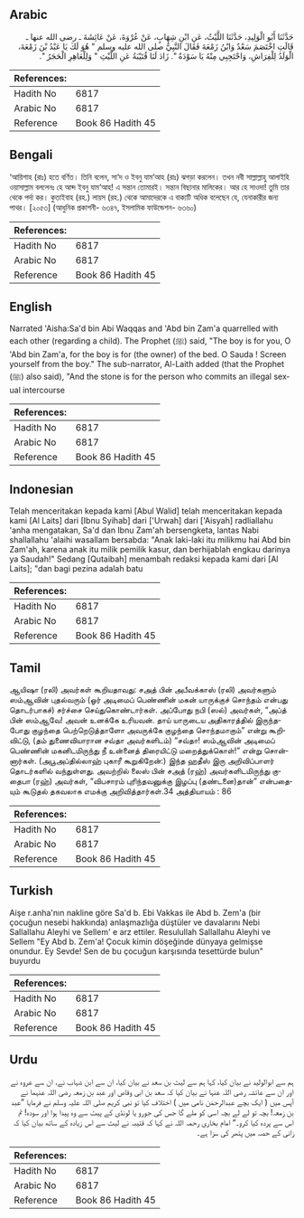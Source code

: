 ## Arabic


<div dir="rtl" lang="ar" style={{fontSize:'larger',backgroundColor:'#f8f9fa',padding:20}}>
حَدَّثَنَا أَبُو الْوَلِيدِ، حَدَّثَنَا اللَّيْثُ، عَنِ ابْنِ شِهَابٍ، عَنْ عُرْوَةَ، عَنْ عَائِشَةَ ـ رضى الله عنها ـ قَالَتِ اخْتَصَمَ سَعْدٌ وَابْنُ زَمْعَةَ فَقَالَ النَّبِيُّ صلى الله عليه وسلم ‏"‏ هُوَ لَكَ يَا عَبْدُ بْنَ زَمْعَةَ، الْوَلَدُ لِلْفِرَاشِ، وَاحْتَجِبِي مِنْهُ يَا سَوْدَةُ ‏"‏‏.‏ زَادَ لَنَا قُتَيْبَةُ عَنِ اللَّيْثِ ‏"‏ وَلِلْعَاهِرِ الْحَجَرُ ‏"‏‏.‏
</div>
<div style={{backgroundColor:'#f8f9fa',padding:20, marginBottom: 10}}><table> <thead> <tr> <th>References:</th> <th></th> </tr> </thead> <tbody><tr><td>Hadith No</td><td>6817</td></tr><tr><td>Arabic No</td><td>6817</td></tr><tr><td>Reference</td><td>Book 86 Hadith 45</td></tr></tbody></table></div>

## Bengali


<div dir="ltr" lang="bn" style={{fontSize:'larger',backgroundColor:'#f8f9fa',padding:20}}>
‘আয়িশাহ (রাঃ) হতে বর্ণিত। তিনি বলেন, সা‘দ ও ইবনু যাম‘আহ (রাঃ) ঝগড়া করলেন। তখন নবী সাল্লাল্লাহু আলাইহি ওয়াসাল্লাম বললেনঃ হে আব্দ ইবনু যাম‘আহ! এ সন্তান তোমারই। সন্তান বিছানার মালিকের। আর হে সাওদা! তুমি তার থেকে পর্দা কর। কুতাইবাহ (রহ.) লায়স (রহ.) থেকে আমাদেরকে এ বাক্যটি অধিক বলেছেন যে, যেনাকারীর জন্য পাথর। [২০৫৩] (আধুনিক প্রকাশনী- ৬৩৪৭, ইসলামিক ফাউন্ডেশন- ৬৩৬০)
</div>
<div style={{backgroundColor:'#f8f9fa',padding:20, marginBottom: 10}}><table> <thead> <tr> <th>References:</th> <th></th> </tr> </thead> <tbody><tr><td>Hadith No</td><td>6817</td></tr><tr><td>Arabic No</td><td>6817</td></tr><tr><td>Reference</td><td>Book 86 Hadith 45</td></tr></tbody></table></div>

## English


<div dir="ltr" lang="en" style={{fontSize:'larger',backgroundColor:'#f8f9fa',padding:20}}>
Narrated 'Aisha:Sa'd bin Abi Waqqas and 'Abd bin Zam'a quarrelled with each other (regarding a child). The Prophet (ﷺ) said, "The boy is for you, O 'Abd bin Zam'a, for the boy is for (the owner) of the bed. O Sauda ! Screen yourself from the boy." The sub-narrator, Al-Laith added (that the Prophet (ﷺ) also said), "And the stone is for the person who commits an illegal sexual intercourse
</div>
<div style={{backgroundColor:'#f8f9fa',padding:20, marginBottom: 10}}><table> <thead> <tr> <th>References:</th> <th></th> </tr> </thead> <tbody><tr><td>Hadith No</td><td>6817</td></tr><tr><td>Arabic No</td><td>6817</td></tr><tr><td>Reference</td><td>Book 86 Hadith 45</td></tr></tbody></table></div>

## Indonesian


<div dir="ltr" lang="id" style={{fontSize:'larger',backgroundColor:'#f8f9fa',padding:20}}>
Telah menceritakan kepada kami [Abul Walid] telah menceritakan kepada kami [Al Laits] dari [Ibnu Syihab] dari ['Urwah] dari ['Aisyah] radliallahu 'anha mengatakan, Sa'd dan Ibnu Zam'ah bersengketa, lantas Nabi shallallahu 'alaihi wasallam bersabda: "Anak laki-laki itu milikmu hai Abd bin Zam'ah, karena anak itu milik pemilik kasur, dan berhijablah engkau darinya ya Saudah!" Sedang [Qutaibah] menambah redaksi kepada kami dari [Al Laits]; "dan bagi pezina adalah batu
</div>
<div style={{backgroundColor:'#f8f9fa',padding:20, marginBottom: 10}}><table> <thead> <tr> <th>References:</th> <th></th> </tr> </thead> <tbody><tr><td>Hadith No</td><td>6817</td></tr><tr><td>Arabic No</td><td>6817</td></tr><tr><td>Reference</td><td>Book 86 Hadith 45</td></tr></tbody></table></div>

## Tamil


<div dir="ltr" lang="ta" style={{fontSize:'larger',backgroundColor:'#f8f9fa',padding:20}}>
ஆயிஷா (ரலி) அவர்கள் கூறியதாவது: சஅத் பின் அபீவக்காஸ் (ரலி) அவர்களும் ஸம்ஆவின் புதல்வரும் (ஓர் அடிமைப் பெண்ணின் மகன் யாருக்குச் சொந்தம் என்பது தொடர்பாகச்) சர்ச்சை செய்துகொண்டார்கள். அப்போது நபி (ஸல்) அவர்கள், “அப்த் பின் ஸம்ஆவே! அவன் உனக்கே உரியவன். தாய் யாருடைய அதிகாரத்தில் இருந்தபோது குழந்தை பெற்றெடுத்தாளோ அவருக்கே குழந்தை சொந்தமாகும்” என்று கூறிவிட்டு, (தம் துணைவியாரான சவ்தா அவர்களிடம்) “சவ்தா! ஸம்ஆவின் அடிமைப் பெண்ணின் மகனிடமிருந்து நீ உன்னைத் திரையிட்டு மறைத்துக்கொள்!” என்று சொன்னார்கள். (அபூஅப்தில்லாஹ் புகாரீ கூறுகிறேன்:) இந்த ஹதீஸ் இரு அறிவிப்பாளர் தொடர்களில் வந்துள்ளது. அவற்றில் லைஸ் பின் சஅத் (ரஹ்) அவர்களிடமிருந்து குதைபா (ரஹ்) அவர்கள், “விபசாரம் புரிந்தவனுக்கு இழப்பு (தண்டனை)தான்” என்பதையும் கூடுதல் தகவலாக எமக்கு அறிவித்தார்கள்.34 அத்தியாயம் : 86
</div>
<div style={{backgroundColor:'#f8f9fa',padding:20, marginBottom: 10}}><table> <thead> <tr> <th>References:</th> <th></th> </tr> </thead> <tbody><tr><td>Hadith No</td><td>6817</td></tr><tr><td>Arabic No</td><td>6817</td></tr><tr><td>Reference</td><td>Book 86 Hadith 45</td></tr></tbody></table></div>

## Turkish


<div dir="ltr" lang="tr" style={{fontSize:'larger',backgroundColor:'#f8f9fa',padding:20}}>
Aişe r.anha'nın nakline göre Sa'd b. Ebi Vakkas ile Abd b. Zem'a (bir çocuğun nesebi hakkında) anlaşmazlığa düştüler ve davalarını Nebi Sallallahu Aleyhi ve Sellem' e arz ettiler. Resulullah Sallallahu Aleyhi ve Sellem "Ey Abd b. Zem'a! Çocuk kimin döşeğinde dünyaya gelmişse onundur. Ey Sevde! Sen de bu çocuğun karşısında tesettürde bulun" buyurdu
</div>
<div style={{backgroundColor:'#f8f9fa',padding:20, marginBottom: 10}}><table> <thead> <tr> <th>References:</th> <th></th> </tr> </thead> <tbody><tr><td>Hadith No</td><td>6817</td></tr><tr><td>Arabic No</td><td>6817</td></tr><tr><td>Reference</td><td>Book 86 Hadith 45</td></tr></tbody></table></div>

## Urdu


<div dir="rtl" lang="ur" style={{fontSize:'larger',backgroundColor:'#f8f9fa',padding:20}}>
ہم سے ابوالولید نے بیان کیا، کہا ہم سے لیث بن سعد نے بیان کیا، ان سے ابن شہاب نے، ان سے عروہ نے اور ان سے عائشہ رضی اللہ عنہا نے بیان کیا کہ سعد بن ابی وقاص اور عبد بن زمعہ رضی اللہ عنہما نے آپس میں ( ایک بچے عبدالرحمٰن نامی میں ) اختلاف کیا تو نبی کریم صلی اللہ علیہ وسلم نے فرمایا ”عبد بن زمعہ! بچہ تو لے لے بچہ اسی کو ملے گا جس کی جورو یا لونڈی کے پیٹ سے وہ پیدا ہوا اور سودہ! تم اس سے پردہ کیا کرو۔“ امام بخاری رحمہ اللہ نے کہا کہ قتیبہ نے لیث سے اس زیادہ کے ساتھ بیان کیا کہ زانی کے حصہ میں پتھر کی سزا ہے۔
</div>
<div style={{backgroundColor:'#f8f9fa',padding:20, marginBottom: 10}}><table> <thead> <tr> <th>References:</th> <th></th> </tr> </thead> <tbody><tr><td>Hadith No</td><td>6817</td></tr><tr><td>Arabic No</td><td>6817</td></tr><tr><td>Reference</td><td>Book 86 Hadith 45</td></tr></tbody></table></div>